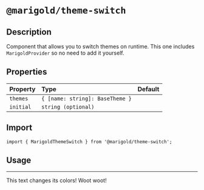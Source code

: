 
<Meta title="@marigold/theme-switch" />

# `@marigold/theme-switch`

## Description

Component that allows you to switch themes on runtime. This one includes `MarigoldProvider` so no need to add it yourself.

## Properties

| Property  | Type                            | Default |
| :-------- | :------------------------------ | :------ |
| `themes`  | `{ [name: string]: BaseTheme }` |         |
| `initial` | `string (optional)`             |         |

## Import

```tsx
import { MarigoldThemeSwitch } from '@marigold/theme-switch';
```

## Usage

<Preview>
  <Story name="default">
    <MarigoldThemeSwitch themes={themes}>
      <ThemeSelect />
      <hr style={{ margin: '10px 0' }} />
      <Text variant="body">This text changes its colors! Woot woot!</Text>
    </MarigoldThemeSwitch>
  </Story>
</Preview>
